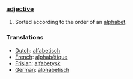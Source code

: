 ===[[adjective]]===

# Sorted according to the order of an [[alphabet]].

===Translations===
*[[Dutch]]: [[alfabetisch]]
*[[French]]: [[alphabétique]]
*[[Frisian]]: [[alfabetysk]]
*[[German]]: [[alphabetisch]]